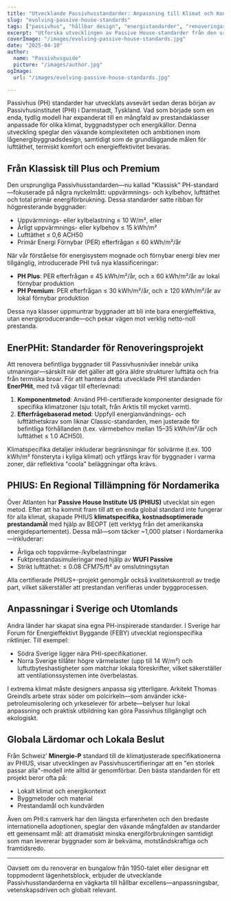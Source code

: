 ```yaml
---
title: "Utvecklande Passivhusstandarder: Anpassning till Klimat och Kontext"
slug: "evolving-passive-house-standards"
tags: ["passivhus", "hållbar design", "energistandarder", "renoveringar"]
excerpt: "Utforska utvecklingen av Passive House-standarder från den ursprungliga 'Klassiska' modellen till klimat-specifika certifieringar som PHIUS och EnerPHit, vilket återspeglar ett växande behov av flexibilitet och global tillämplighet."
coverImage: "/images/evolving-passive-house-standards.jpg"
date: "2025-04-10"
author:
  name: "Passivhusguide"
  picture: "/images/author.jpg"
ogImage:
  url: "/images/evolving-passive-house-standards.jpg"

---
```

Passivhus (PH) standarder har utvecklats avsevärt sedan deras början av Passivhusinstitutet (PHI) i Darmstadt, Tyskland. Vad som började som en enda, tydlig modell har expanderat till en mångfald av prestandaklasser anpassade för olika klimat, byggnadstyper och energikällor. Denna utveckling speglar den växande komplexiteten och ambitionen inom lågenergibyggnadsdesign, samtidigt som de grundläggande målen för lufttäthet, termiskt komfort och energieffektivitet bevaras.

## Från Klassisk till Plus och Premium

Den ursprungliga Passivhusstandarden—nu kallad "Klassisk" PH-standard—fokuserade på några nyckelmått: uppvärmnings- och kylbehov, lufttäthet och total primär energiförbrukning. Dessa standarder satte ribban för högpresterande byggnader:

- Uppvärmnings- eller kylbelastning ≤ 10 W/m², eller
- Årligt uppvärmnings- eller kylbehov ≤ 15 kWh/m²
- Lufttäthet ≤ 0,6 ACH50
- Primär Energi Förnybar (PER) efterfrågan ≤ 60 kWh/m²/år

När vår förståelse för energisystem mognade och förnybar energi blev mer tillgänglig, introducerade PHI två nya klassificeringar:

- **PH Plus**: PER efterfrågan ≤ 45 kWh/m²/år, och ≥ 60 kWh/m²/år av lokal förnybar produktion
- **PH Premium**: PER efterfrågan ≤ 30 kWh/m²/år, och ≥ 120 kWh/m²/år av lokal förnybar produktion

Dessa nya klasser uppmuntrar byggnader att bli inte bara energieffektiva, utan energiproducerande—och pekar vägen mot verklig netto-noll prestanda.
## EnerPHit: Standarder för Renoveringsprojekt

Att renovera befintliga byggnader till Passivhusnivåer innebär unika utmaningar—särskilt när det gäller att göra äldre strukturer lufttäta och fria från termiska broar. För att hantera detta utvecklade PHI standarden **EnerPHit**, med två vägar till efterlevnad:

1. **Komponentmetod**: Använd PHI-certifierade komponenter designade för specifika klimatzoner (sju totalt, från Arktis till mycket varmt).
2. **Efterfrågebaserad metod**: Uppfyll energianvändnings- och lufttäthetskrav som liknar Classic-standarden, men justerade för befintliga förhållanden (t.ex. värmebehov mellan 15–35 kWh/m²/år och lufttäthet ≤ 1.0 ACH50).

Klimatspecifika detaljer inkluderar begränsningar för solvärme (t.ex. 100 kWh/m² fönsteryta i kyliga klimat) och ytfärgs krav för byggnader i varma zoner, där reflektiva "coola" beläggningar ofta krävs.

## PHIUS: En Regional Tillämpning för Nordamerika

Över Atlanten har **Passive House Institute US (PHIUS)** utvecklat sin egen metod. Efter att ha kommit fram till att en enda global standard inte fungerar för alla klimat, skapade PHIUS **klimatspecifika, kostnadsoptimerade prestandamål** med hjälp av BEOPT (ett verktyg från det amerikanska energidepartementet). Dessa mål—som täcker ~1,000 platser i Nordamerika—inkluderar:

- Årliga och toppvärme-/kylbelastningar
- Fuktprestandasimuleringar med hjälp av **WUFI Passive**
- Strikt lufttäthet: ≤ 0.08 CFM75/ft² av omslutningsytan

Alla certifierade PHIUS+-projekt genomgår också kvalitetskontroll av tredje part, vilket säkerställer att prestandan verifieras under byggprocessen.
## Anpassningar i Sverige och Utomlands

Andra länder har skapat sina egna PH-inspirerade standarder. I Sverige har Forum för Energieffektivt Byggande (FEBY) utvecklat regionspecifika riktlinjer. Till exempel:

- Södra Sverige ligger nära PHI-specifikationer.
- Norra Sverige tillåter högre värmelaster (upp till 14 W/m²) och luftutbyteshastigheter som matchar lokala föreskrifter, vilket säkerställer att ventilationssystemen inte överbelastas.

I extrema klimat måste designers anpassa sig ytterligare. Arkitekt Thomas Greindls arbete strax söder om polcirkeln—som använder icke-petroleumisolering och yrkeselever för arbete—belyser hur lokal anpassning och praktisk utbildning kan göra Passivhus tillgängligt och ekologiskt.

## Globala Lärdomar och Lokala Beslut

Från Schweiz’ **Minergie-P** standard till de klimatjusterade specifikationerna av PHIUS, visar utvecklingen av Passivhuscertifieringar att en "en storlek passar alla"-modell inte alltid är genomförbar. Den bästa standarden för ett projekt beror ofta på:

- Lokalt klimat och energikontext
- Byggmetoder och material
- Prestandamål och kundvärden

Även om PHI:s ramverk har den längsta erfarenheten och den bredaste internationella adoptionen, speglar den växande mångfalden av standarder ett gemensamt mål: att dramatiskt minska energiförbrukningen samtidigt som man levererar byggnader som är bekväma, motståndskraftiga och framtidsredo.

---

Oavsett om du renoverar en bungalow från 1950-talet eller designar ett toppmodernt lägenhetsblock, erbjuder de utvecklande Passivhusstandarderna en vägkarta till hållbar excellens—anpassningsbar, vetenskapsdriven och globalt relevant.
